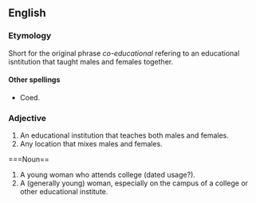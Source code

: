 ==English==
===Etymology===
Short for the original phrase ''co-educational'' refering to an educational isntitution that taught males and females together.

====Other spellings====
*Coed.

===Adjective===
#An educational institution that teaches both males and females.
#Any location that mixes males and females.

===Noun==
#A young woman who attends college (dated usage?).
#A (generally young) woman, especially on the campus of a college or other educational institute.